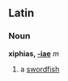 ==Latin==
===Noun===
'''xiphias, [[Wiktionary Appendix:Latin second declension|-iae]]''' ''m''

#a [[swordfish]]